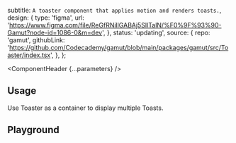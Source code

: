 


  subtitle: `A toaster component that applies motion and renders toasts.`,
  design: {
    type: 'figma',
    url: 'https://www.figma.com/file/ReGfRNillGABAj5SlITalN/%F0%9F%93%90-Gamut?node-id=1086-0&m=dev',
  },
  status: 'updating',
  source: {
    repo: 'gamut',
    githubLink:
      'https://github.com/Codecademy/gamut/blob/main/packages/gamut/src/Toaster/index.tsx',
  },
};

<Meta of={ToasterStories} />

<ComponentHeader {...parameters} />

## Usage

Use Toaster as a container to display multiple Toasts.


## Playground

<Canvas sourceState="shown" of={ToasterStories.Default} />

<Controls />
